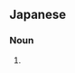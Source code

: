 ==Japanese==
{{ja-kanjitab|ま|どう|し|yomi=o}}

===Noun===
{{ja-noun|まどうし}}

# {{alternative spelling of|魔道師|lang=ja}}